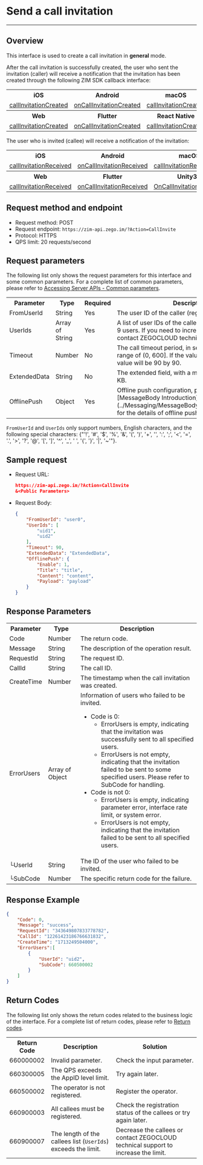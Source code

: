 # Send a call invitation

- - -

## Overview

This interface is used to create a call invitation in **general** mode.

After the call invitation is successfully created, the user who sent the invitation (caller) will receive a notification that the invitation has been created through the following ZIM SDK callback interface:

<table>
<tbody><tr>
<th>iOS</th>
<th>Android</th>
<th>macOS</th>
<th>Windows</th>
</tr>
<tr>
<td><a href="/article/api?doc=zim_API~objective-c_ios~protocol~ZIMEventHandler#zim-call-invitation-created-call-id" rel="noreferrer noopenner">callInvitationCreated</a></td>
<td><a href="/article/api?doc=zim_API~java_android~class~ZIMEventHandler#on-call-invitation-created" rel="noreferrer noopenner">onCallInvitationCreated</a></td>
<td><a href="/article/api?doc=zim_API~objective-c_macos~protocol~ZIMEventHandler#zim-call-invitation-created-call-id" rel="noreferrer noopenner">callInvitationCreated</a></td>
<td><a href="/article/api?doc=zim_API~cpp_windows~class~ZIMEventHandler#on-call-invitation-created" rel="noreferrer noopenner">onCallInvitationCreated</a></td>
</tr>
<tr>
<th>Web</th>
<th>Flutter</th>
<th>React Native</th>
<th></th>
</tr>
<tr>
<td><a href="/article/api?doc=zim_API~javascript_web~interface~ZIMEventHandler#call-invitation-created" rel="noreferrer noopenner">callInvitationCreated</a></td>
<td><a href="https://pub.dev/documentation/zego_zim/latest/zego_zim/ZIMEventHandler/onCallInvitationCreated.html" rel="noreferrer noopenner">onCallInvitationCreated</a></td>
<td><a href="/article/api?doc=zim_API~javascript_react-native~interface~ZIMEventHandler#call-invitation-created" rel="noreferrer noopenner">callInvitationCreated</a></td>
<td></td>
</tr>
</tbody></table>

The user who is invited (callee) will receive a notification of the invitation:

<table>
<tbody><tr>
<th>iOS</th>
<th>Android</th>
<th>macOS</th>
<th>Windows</th>
</tr>
<tr>
<td><a href="/article/api?doc=zim_API~objective-c_ios~protocol~ZIMEventHandler#zim-call-invitation-received-call-id" rel="noreferrer noopenner">callInvitationReceived</a></td>
<td><a href="/article/api?doc=zim_API~java_android~class~ZIMEventHandler#on-call-invitation-received" rel="noreferrer noopenner">onCallInvitationReceived</a></td>
<td><a href="/article/api?doc=zim_API~objective-c_macos~protocol~ZIMEventHandler#zim-call-invitation-received-call-id" rel="noreferrer noopenner">callInvitationReceived</a></td>
<td><a href="/article/api?doc=zim_API~cpp_windows~class~ZIMEventHandler#on-call-invitation-received" rel="noreferrer noopenner">onCallInvitationReceived</a></td>
</tr>
<tr>
<th>Web</th>
<th>Flutter</th>
<th>Unity3D</th>
<th>React Native</th>
</tr>
<tr>
<td><a href="/article/api?doc=zim_API~javascript_web~interface~ZIMEventHandler#call-invitation-received" rel="noreferrer noopenner">callInvitationReceived</a></td>
<td><a href="https://pub.dev/documentation/zego_zim/latest/zego_zim/ZIMEventHandler/onCallInvitationReceived.html">onCallInvitationReceived</a></td>
<td><a href="/article/api?doc=zim_API~cs_unity3d~class~ZIMEventHandler#on-call-invitation-received" rel="noreferrer noopenner">OnCallInvitationReceived</a></td>
<td><a href="/article/api?doc=zim_API~javascript_react-native~interface~ZIMEventHandler#call-invitation-received" rel="noreferrer noopenner">callInvitationReceived</a></td>
</tr>
</tbody></table>

## Request method and endpoint

- Request method: POST
- Request endpoint: `https://zim-api.zego.im/?Action=CallInvite`
- Protocol: HTTPS
- QPS limit: 20 requests/second

## Request parameters

The following list only shows the request parameters for this interface and some common parameters. For a complete list of common parameters, please refer to [Accessing Server APIs - Common parameters](../Accessing%20Server%20APIs.mdx#common-parameters).

<table>

<tbody><tr data-row-level="1">
<th>Parameter</th>
<th>Type</th>
<th>Required</th>
<th>Description</th>
</tr>
<tr data-row-level="2">
<td>FromUserId</td>
<td>String</td>
<td>Yes</td>
<td>The user ID of the caller (registered).</td>
</tr>
<tr data-row-level="3">
<td>UserIds</td>
<td>Array of String</td>
<td>Yes</td>
<td>A list of user IDs of the callees, with a maximum of 9 users. If you need to increase the limit, please contact ZEGOCLOUD technical support.</td>
</tr>
<tr data-row-level="4">
<td>Timeout</td>
<td>Number</td>
<td>No</td>
<td>The call timeout period, in seconds, with a value range of (0, 600]. If the value is 0 or empty, the value will be 90 by 90.</td>
</tr>
<tr data-row-level="5">
<td>ExtendedData</td>
<td>String</td>
<td>No</td>
<td>The extended field, with a maximum length of 2 KB.</td>
</tr>
<tr data-row-level="6">
<td>OfflinePush</td>
<td>Object</td>
<td>Yes</td>
<td>Offline push configuration, please refer to [MessageBody Introduction](../Messaging/MessageBody%20Introduction.mdx) for the details of offline push parameter.</td>
</tr>
</tbody></table>

<Note title="Note">

`FromUserId` and `UserIds` only support numbers, English characters, and the following special characters: {"'!', '#', '$', '%', '&', '(', ')', '+', '', ':', ';', '<', '=', '.', '>', '?', '@', '[', ']', '^', '_', ' ', '{', '}', '|', '~'"}.
</Note>


## Sample request

- Request URL:

   ```json
   https://zim-api.zego.im/?Action=CallInvite
   &<Public Parameters>
   ```

- Request Body:

    ```json
    {
        "FromUserId": "user0",
        "UserIds": [
            "uid1",
            "uid2"
        ],
        "Timeout": 90,
        "ExtendedData": "ExtendedData",
        "OfflinePush": {
            "Enable": 1,
            "Title": "title",
            "Content": "content",
            "Payload": "payload"
        }
    }
    ```

## Response Parameters

<table class="collapsible-table" >
<tbody><tr data-row-level="1">
<th>Parameter</th>
<th>Type</th>
<th>Description</th>
</tr>
<tr data-row-level="2">
<td>Code</td>
<td>Number</td>
<td>The return code.</td>
</tr>
<tr data-row-level="3">
<td>Message</td>
<td>String</td>
<td>The description of the operation result.</td>
</tr>
<tr data-row-level="4">
<td>RequestId</td>
<td>String</td>
<td>The request ID.</td>
</tr>
<tr data-row-level="5">
<td>CallId</td>
<td>String</td>
<td>The call ID.</td>
</tr>
<tr data-row-level="6">
<td>CreateTime</td>
<td>Number</td>
<td>The timestamp when the call invitation was created.</td>
</tr>
<tr data-row-level="7" data-row-child="true">
<td>ErrorUsers</td>
<td>Array of Object</td>
<td>
Information of users who failed to be invited.
<ul><li>
Code is 0:
<ul>
<li>ErrorUsers is empty, indicating that the invitation was successfully sent to all specified users.</li>
<li>ErrorUsers is not empty, indicating that the invitation failed to be sent to some specified users. Please refer to SubCode for handling.</li>
</ul>
</li>
<li>
Code is not 0:
<ul>
<li>ErrorUsers is empty, indicating parameter error, interface rate limit, or system error.</li>
<li>ErrorUsers is not empty, indicating that the invitation failed to be sent to all specified users.</li>
</ul>
</li>
</ul>
</td>
</tr>
<tr data-row-level="7-1">
<td>└UserId</td>
<td>String</td>
<td>The ID of the user who failed to be invited.</td>
</tr>
<tr data-row-level="7-2">
<td>└SubCode</td>
<td>Number</td>
<td>The specific return code for the failure.</td>
</tr>
</tbody></table>


## Response Example

```json
{
    "Code": 0,
    "Message": "success",
    "RequestId": "343649807833778782",
    "CallId": "12261423186766631832",
    "CreateTime": "1713249504000",
    "ErrorUsers":[
        {
            "UserId": "uid2",
            "SubCode": 660500002
        }
    ] 
}
```

## Return Codes

The following list only shows the return codes related to the business logic of the interface. For a complete list of return codes, please refer to [Return codes](../Return%20codes.mdx).

<table>
<tbody><tr>
<th>Return Code</th>
<th>Description</th>
<th>Solution</th>
</tr>
<tr>
<td>660000002</td>
<td>Invalid parameter.</td>
<td>Check the input parameter.</td>
</tr>
<tr>
<td>660300005</td>
<td>The QPS exceeds the AppID level limit.</td>
<td>Try again later.</td>
</tr>
<tr>
<td>660500002</td>
<td>The operator is not registered.</td>
<td>Register the operator.</td>
</tr>
<tr>
<td>660900003</td>
<td>All callees must be registered.</td>
<td>Check the registration status of the callees or try again later.</td>
</tr>
<tr>
<td>660900007</td>
<td>The length of the callees list (<code>UserIds</code>) exceeds the limit.</td>
<td>Decrease the callees or contact ZEGOCLOUD technical support to increase the limit.</td>
</tr>
</tbody></table>
